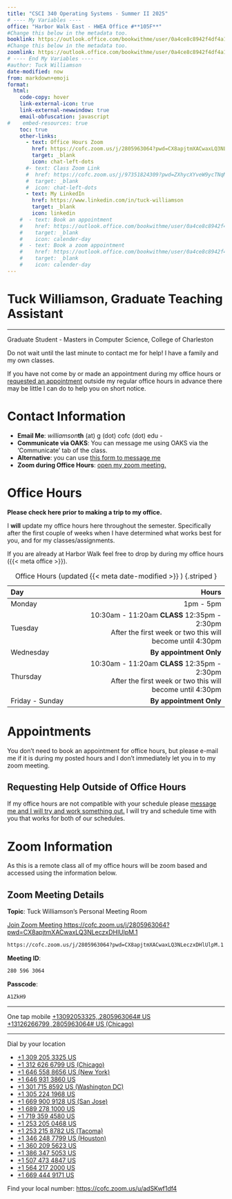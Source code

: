 ```yaml
---
title: "CSCI 340 Operating Systems - Summer II 2025"
# ---- My Variables ----
office: "Harbor Walk East - HWEA Office #**105F**"
#Change this below in the metadata too.
booklink: https://outlook.office.com/bookwithme/user/0a4ce8c8942f4df4a1c6249a52630d7a@g.cofc.edu?anonymous&ep=plink
#Change this below in the metadata too.
zoomlink: https://outlook.office.com/bookwithme/user/0a4ce8c8942f4df4a1c6249a52630d7a@g.cofc.edu/meetingtype/_TR502DM80G5OpzXWWKlMw2?anonymous&ep=mlink
# ---- End My Variables ----
#author: Tuck Williamson
date-modified: now
from: markdown+emoji
format:
  html:
    code-copy: hover
    link-external-icon: true
    link-external-newwindow: true
    email-obfuscation: javascript
#    embed-resources: true
    toc: true
    other-links:
      - text: Office Hours Zoom
        href: https://cofc.zoom.us/j/2805963064?pwd=CX8apjtmXACwaxLQ3NLeczxDHlUlpM.1
        target: _blank
        icon: chat-left-dots
      #- text: Class Zoom Link
      #  href: https://cofc.zoom.us/j/97351824309?pwd=ZXhycXYveW9ycTNqMUdCak9nNkpNQT09
      #  target: _blank
      #  icon: chat-left-dots
      - text: My LinkedIn
        href: https://www.linkedin.com/in/tuck-williamson
        target: _blank
        icon: linkedin
    #  - text: Book an appointment
    #    href: https://outlook.office.com/bookwithme/user/0a4ce8c8942f4df4a1c6249a52630d7a@g.cofc.edu?anonymous&ep=plink
    #    target: _blank
    #    icon: calender-day
    #  - text: Book a zoom appointment
    #    href: https://outlook.office.com/bookwithme/user/0a4ce8c8942f4df4a1c6249a52630d7a@g.cofc.edu/meetingtype/_TR502DM80G5OpzXWWKlMw2?anonymous&ep=mlink
    #    target: _blank
    #    icon: calender-day
---
```


# Tuck Williamson, Graduate Teaching Assistant { .unnumbered .unlisted }

---

Graduate Student - Masters in Computer Science, College of Charleston

:::: { .callout-important }

Do not wait until the last minute to contact me for help! I have a family and my
own classes.

If you have not come by or made an appointment during my office hours or 
[requested an appointment](#requesting-help-outside-of-office-hours)
outside my regular office hours in advance there may be little I can do to 
help you on short notice.

::::

<!-- 
I will not be hurt or upset if you **book early and then cancel when you don't need 
help**^[Please cancel if possible. There is a button in your 
calendar event to cancel to make it easy to do so.].
Book something then cancel instead of emailing me at the last minute please.


# Links

**Just the important stuff conveniently collected.**

- [Message me.][email]{.external target="_blank"}
- [Book an appointment.]({{< meta booklink >}}){.external target="_blank"}
- [Book a zoom appointment.]({{< meta zoomlink >}}){.external target="_blank"}
- [Request a meeting outside of normal office hours.][reqOOOM]
 -->

# Contact Information

- **Email Me**: *williamson***th** (at) g (dot) cofc (dot) edu - 
- **Communicate via OAKS**: You can message me using OAKS via the 'Communicate' tab of the class.
- **Alternative**: you can use [this form to message me][email]{.external target="_blank"}
- **Zoom during Office Hours**: [open my zoom meeting.][zoomLink]{.external target="_blank"}

[email]: https://docs.google.com/forms/d/e/1FAIpQLSfLkdXRgxcd-Y0421rsf8eSL7usSYazPWt39RCxtxPVBMG6kA/viewform?usp=header

<!--
**Office**: {{< meta office >}}
-->

# Office Hours


:::: { .callout-caution}

**Please check here prior to making a trip to my office.**

I **will** update my office hours here throughout the semester.
Specifically after the first couple of weeks when I have determined what works 
best for you, and for my classes/assignments.

::::

If you are already at Harbor Walk feel free to drop by during my office hours ({{< meta office >}}).

<!-- 
## Center for Student Learning Office Hours

I am working with the **[CSL](http://csl.cofc.edu/){.external target="_blank"}** to integrate some of my office 
hours with the tutoring desk at **Harbor Walk East** room **105F**. 

During the times listed below that are marked as **CSL** I will not be available
to zoom, but you are welcome to drop in at room **105F** to see me.


## Current Office Hours Table

### For the week of July 21-26

| Day       |                                           Hours | Notes |
|:----------|----------------:|------------------------------|
| Monday    |                       🌙 End of class - 9:30 pm |  |
| Tuesday   |                                 🌙 8 pm - 10 pm |  |
| Wednesday |               10am - noon                       |  |
| Thursday - Saturday   |                **By appointment Only**  | Reach out and ask for zoom help.<br>I will do my best to accomidate.  |
| Sunday  |               10am - noon <br><br> 2pm - 4pm        | This is to support you getting the assignment done.<br>You should be testing (**not writing**) your solution by Sunday! |
: Office Hours **For the week of July 21-26** {.striped }

### Normal Schedule
 -->

| Day       |                                           Hours |
|:----------|-------------------:|
| Monday    |                                       1pm - 5pm |  
| Tuesday   | 10:30am - 11:20am **CLASS** 12:35pm - 2:30pm<br>After the first week or two this will become until 4:30pm |
| Wednesday |               **By appointment Only**                        |  
| Thursday   | 10:30am - 11:20am **CLASS** 12:35pm - 2:30pm<br>After the first week or two this will become until 4:30pm |  
| Friday - Sunday   |                **By appointment Only**  |  
: Office Hours (updated {{< meta date-modified >}} ) {.striped }

<!-- | Thursday  |               10am - noon <br><br> 2pm - 4pm        |   -->

# Appointments

You don't need to book an appointment for office hours, but please e-mail me if it is during my posted hours and I don't immediately let you in to my zoom meeting.

<!-- You don't **need** to make an appointment for my office hours; however, I do have a 
family and may have things come up. 
If you know you want to see me then making an appointment will be helpful both in 
that if something comes up I know who I need to reschedule, and additionally I can 
get an idea of what you need to discuss. 
[Book an appointment]({{< meta booklink >}}){.external target="_blank"}.

I am happy to help out either in person or via zoom, but for zoom based help 
please make an appointment. 
Tuesday evening hours that are **Appointment Only** will be offered by zoom appointment. 
[Book a zoom appointment]({{< meta zoomlink >}}){.external target="_blank"}. 
 -->

## Requesting Help Outside of Office Hours

If my office hours are not compatible with your schedule please [message me and I will try and work something out.][email]{.external target="_blank"}
I will try and schedule time with you that works for both of our schedules.

<!-- [request a meeting
with me by filling out the linked form][reqOOOM].  -->


[reqOOOM]: https://forms.office.com/Pages/ResponsePage.aspx?id=ONSF4rrbTEqUHFk7pCLerDUFZmClAphNkr9VpphUs0hUNVJKTTZQSFUyRVRVVkZSUzdWTzRYNjYxNy4u {.external target="_blank"}

<!--
Providing me with **at least three** options that would work for your schedule 
would be **helpful**.
[reqOOOM]: mailto:williamsonth@cofc.edu?subject=Request%20for%20a%20meeting%20outside%20of%20office%20hours.&body=I%20want%20to%20request%20a%20meeting%20outside%20of%20your%20office%20hours.%0A%0AI%20would%20be%20able%20to%20meet%20the%20following%20times%3A%0A1%3A%20%0A2%3A%0A3%3A%0A%0AThank%20you%2C%0A%0AYOUR_NAME_HERE {.external target="_blank"}
-->

# Zoom Information

As this is a remote class all of my office hours will be zoom based and accessed using the information below.

<!--
I will also be available via zoom during my office hours. If you want to have an
unscheduled zoom session with me during office hours you can try my personal 
meeting room (details below). Please just 
[fill this out and I will get pinged with the request][reqZoomNow].

[reqZoomNow]: mailto:williamsonth@cofc.edu?subject=Would%20you%20be%20able%20to%20have%20a%20Zoom%20meeting%20Now%3F&body=Would%20you%20be%20able%20to%20zoom%20with%20me%20shortly%3F%0A%0AADD-DETAILS-HERE-IF-YOU-WANT%0A%0AThanks%2C%0A%0AYOUR_NAME_HERE
-->

[reqZoomNow]: https://forms.office.com/Pages/ResponsePage.aspx?id=ONSF4rrbTEqUHFk7pCLerDUFZmClAphNkr9VpphUs0hUQUQ4UTk0VTI1SVBSTlVDVTIxSjE4VUkwRy4u

<!-- 
:::: { .callout-warning }

If I do not accept you into my meeting I may be busy with another student via zoom
or in person.

In such an event please either book an appointment ([see above](#appointments)) or 
[email me][email] and I will get back to you as soon as I can.

::::
 -->

## Zoom Meeting Details
**Topic**: Tuck Williamson's Personal Meeting Room

[Join Zoom Meeting https://cofc.zoom.us/j/2805963064?pwd=CX8apjtmXACwaxLQ3NLeczxDHlUlpM.1][zoomLink]{.external target="_blank"}

[zoomLink]: https://cofc.zoom.us/j/2805963064?pwd=CX8apjtmXACwaxLQ3NLeczxDHlUlpM.1

```default
https://cofc.zoom.us/j/2805963064?pwd=CX8apjtmXACwaxLQ3NLeczxDHlUlpM.1
```

**Meeting ID**: 

```default
280 596 3064
```

**Passcode**: 

``` default
A1ZkH9
```

---

One tap mobile
[+13092053325,,2805963064# US](tel:+13092053325,,2805963064#)
[+13126266799,,2805963064# US (Chicago)](tel:+13126266799,,2805963064#)

---

Dial by your location

- [+1 309 205 3325 US](tel:+13092053325)
- [+1 312 626 6799 US (Chicago)](tel:+13126266799)
- [+1 646 558 8656 US (New York)](tel:+16465588656)
- [+1 646 931 3860 US](tel:+16469313860)
- [+1 301 715 8592 US (Washington DC)](tel:+13017158592)
- [+1 305 224 1968 US](tel:+13052241968)
- [+1 669 900 9128 US (San Jose)](tel:+16699009128)
- [+1 689 278 1000 US](tel:+16892781000)
- [+1 719 359 4580 US](tel:+17193594580)
- [+1 253 205 0468 US](tel:+12532050468)
- [+1 253 215 8782 US (Tacoma)](tel:+12532158782)
- [+1 346 248 7799 US (Houston)](tel:+13462487799)
- [+1 360 209 5623 US](tel:+13602095623)
- [+1 386 347 5053 US](tel:+13863475053)
- [+1 507 473 4847 US](tel:+15074734847)
- [+1 564 217 2000 US](tel:+15642172000)
- [+1 669 444 9171 US](tel:+16694449171)

Find your local number: <https://cofc.zoom.us/u/adSKwf1df4>


